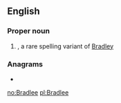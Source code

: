 ==English==

===Proper noun===
{{en-proper noun}}

# {{given name|male|from=surnames}}, a rare spelling variant of [[Bradley]]

===Anagrams===
* {{l|en|bleared}}

[[no:Bradlee]]
[[pl:Bradlee]]